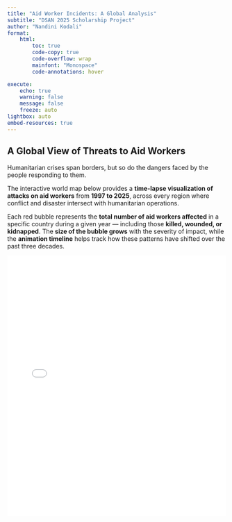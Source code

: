 ```yaml
---
title: "Aid Worker Incidents: A Global Analysis"
subtitle: "DSAN 2025 Scholarship Project"
author: "Nandini Kodali"
format:
    html: 
        toc: true
        code-copy: true
        code-overflow: wrap
        mainfont: "Monospace"
        code-annotations: hover

execute:
    echo: true
    warning: false
    message: false
    freeze: auto
lightbox: auto
embed-resources: true
---
```


## A Global View of Threats to Aid Workers
Humanitarian crises span borders, but so do the dangers faced by the people responding to them.

The interactive world map below provides a **time-lapse visualization of attacks on aid workers** from **1997 to 2025**, across every region where conflict and disaster intersect with humanitarian operations.

Each red bubble represents the **total number of aid workers affected** in a specific country during a given year — including those **killed, wounded, or kidnapped**. The **size of the bubble grows** with the severity of impact, while the **animation timeline** helps track how these patterns have shifted over the past three decades.

<iframe src="../plots/worldmap_totalaffected.html" width="100%" height="600px" frameborder="0"></iframe>
